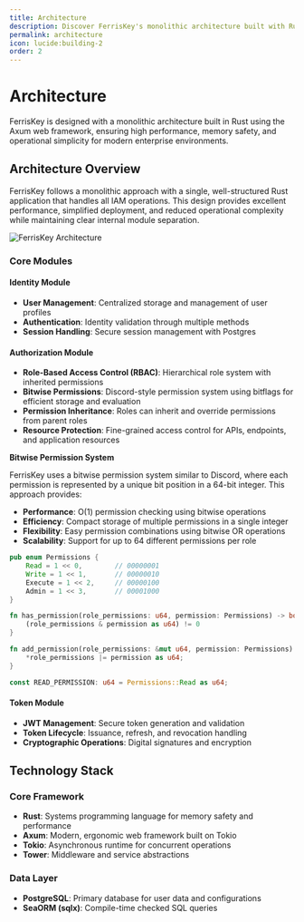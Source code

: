```yaml
---
title: Architecture
description: Discover FerrisKey's monolithic architecture built with Rust and Axum for performance and reliability.
permalink: architecture
icon: lucide:building-2
order: 2
---
```


# Architecture 

FerrisKey is designed with a monolithic architecture built in Rust using the Axum web framework, ensuring high performance, memory safety, and operational simplicity for modern enterprise environments.

## Architecture Overview

FerrisKey follows a monolithic approach with a single, well-structured Rust application that handles all IAM operations. This design provides excellent performance, simplified deployment, and reduced operational complexity while maintaining clear internal module separation.

![FerrisKey Architecture](/architecture_excalidraw.png)

### Core Modules

#### Identity Module
- **User Management**: Centralized storage and management of user profiles
- **Authentication**: Identity validation through multiple methods
- **Session Handling**: Secure session management with Postgres

#### Authorization Module
- **Role-Based Access Control (RBAC)**: Hierarchical role system with inherited permissions
- **Bitwise Permissions**: Discord-style permission system using bitflags for efficient storage and evaluation
- **Permission Inheritance**: Roles can inherit and override permissions from parent roles
- **Resource Protection**: Fine-grained access control for APIs, endpoints, and application resources

**Bitwise Permission System**

FerrisKey uses a bitwise permission system similar to Discord, where each permission is represented by a unique bit position in a 64-bit integer. This approach provides:
- **Performance**: O(1) permission checking using bitwise operations
- **Efficiency**: Compact storage of multiple permissions in a single integer
- **Flexibility**: Easy permission combinations using bitwise OR operations
- **Scalability**: Support for up to 64 different permissions per role


```rust
pub enum Permissions {
    Read = 1 << 0,        // 00000001
    Write = 1 << 1,       // 00000010
    Execute = 1 << 2,     // 00000100
    Admin = 1 << 3,       // 00001000
}

fn has_permission(role_permissions: u64, permission: Permissions) -> bool {
    (role_permissions & permission as u64) != 0
}

fn add_permission(role_permissions: &mut u64, permission: Permissions) {
    *role_permissions |= permission as u64;
}

const READ_PERMISSION: u64 = Permissions::Read as u64;
```

#### Token Module
- **JWT Management**: Secure token generation and validation
- **Token Lifecycle**: Issuance, refresh, and revocation handling
- **Cryptographic Operations**: Digital signatures and encryption

## Technology Stack

### Core Framework
- **Rust**: Systems programming language for memory safety and performance
- **Axum**: Modern, ergonomic web framework built on Tokio
- **Tokio**: Asynchronous runtime for concurrent operations
- **Tower**: Middleware and service abstractions

### Data Layer
- **PostgreSQL**: Primary database for user data and configurations
- **SeaORM (sqlx)**: Compile-time checked SQL queries
